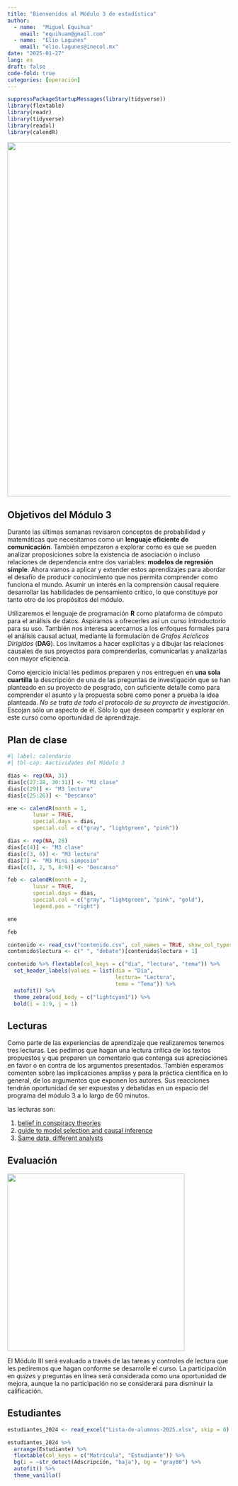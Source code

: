 ```yaml
---
title: "Bienvenidos al Módulo 3 de estadística"
author: 
  - name:  "Miguel Equihua"
    email: "equihuam@gmail.com"
  - name:  "Elio Lagunes"
    email: "elio.lagunes@inecol.mx"
date: "2025-01-27"
lang: es
draft: false
code-fold: true
categories: [operación]
---
```


```r
suppressPackageStartupMessages(library(tidyverse))
library(flextable)
library(readr)
library(tidyverse)
library(readxl)
library(calendR)
```

![](data-structure.png){width="800"}

## Objetivos del Módulo 3

Durante las últimas semanas revisaron conceptos de probabilidad y matemáticas que necesitamos como un **lenguaje eficiente de comunicación**. También empezaron a explorar como es que se pueden analizar proposiciones sobre la existencia de asociación o incluso relaciones de dependencia entre dos variables: **modelos de regresión simple**. Ahora vamos a aplicar y extender estos aprendizajes para abordar el desafío de producir conocimiento que nos permita comprender como funciona el mundo. Asumir un interés en la comprensión causal requiere desarrollar las habilidades de pensamiento crítico, lo que constituye por tanto otro de los propósitos del módulo.

Utilizaremos el lenguaje de programación **R** como plataforma de cómputo para el análisis de datos. Aspiramos a ofrecerles así un curso introductorio para su uso. También nos interesa acercarnos a los enfoques formales para el análisis causal actual, mediante la formulación de *Grafos Acíclicos Dirigidos* (**DAG**). Los invitamos a hacer explícitas y a dibujar las relaciones causales de sus proyectos para comprenderlas, comunicarlas y analizarlas con mayor eficiencia.

Como ejercicio inicial les pedimos preparen y nos entreguen en **una sola cuartilla** la descripción de una de las preguntas de investigación que se han planteado en su proyecto de posgrado, con suficiente detalle como para comprender el asunto y la propuesta sobre como poner a prueba la idea planteada. *No se trata de todo el protocolo de su proyecto de investigación*. Escojan sólo un aspecto de él. Sólo lo que deseen compartir y explorar en este curso como oportunidad de aprendizaje.

## Plan de clase

```r
#| label: calendario
#| tbl-cap: Aactividades del Módulo 3 

dias <- rep(NA, 31) 
dias[c(27:28, 30:31)] <- "M3 clase"
dias[c(29)] <- "M3 lectura"
dias[c(25:26)] <- "Descanso"

ene <- calendR(month = 1,
        lunar = TRUE,
        special.days = dias,
        special.col = c("gray", "lightgreen", "pink"))

dias <- rep(NA, 28) 
dias[c(4)] <- "M3 clase"
dias[c(3, 6)] <- "M3 lectura"
dias[7] <- "M3 Mini simposio"
dias[c(1, 2, 5, 8:9)] <- "Descanso"

feb <- calendR(month = 2,
        lunar = TRUE,
        special.days = dias,
        special.col = c("gray", "lightgreen", "pink", "gold"),
        legend.pos = "right")

ene

feb

contenido <- read_csv("contenido.csv", col_names = TRUE, show_col_types = FALSE)
contenido$lectura <- c(" ", "debate")[contenido$lectura + 1]

contenido %>% flextable(col_keys = c("dia", "lectura", "tema")) %>% 
  set_header_labels(values = list(dia = "Día", 
                                  lectura= "Lectura", 
                                  tema = "Tema")) %>% 
  autofit() %>% 
  theme_zebra(odd_body = c("lightcyan1")) %>% 
  bold(i = 1:9, j = 1)

```



## Lecturas

Como parte de las experiencias de aprendizaje que realizaremos tenemos tres lecturas. Les pedimos que hagan una lectura crítica de los textos propuestos y que preparen un comentario que contenga sus apreciaciones en favor o en contra de los argumentos presentados. También esperamos comenten sobre las implicaciones amplias y para la práctica científica en lo general, de los argumentos que exponen los autores. Sus reacciones tendrán oportunidad de ser expuestas y debatidas en un espacio del programa del módulo 3 a lo largo de 60 minutos.

las lecturas son:

1.  [belief in conspiracy theories](https://journals.plos.org/plosone/article?id=10.1371/journal.pone.0280902&s=03)
2.  [guide to model selection and causal inference](https://royalsocietypublishing.org/doi/10.1098/rspb.2020.2815)
3.  [Same data, different analysts](https://egouldo.github.io/ManyAnalysts/)

## Evaluación

![](virtual-5663279_1280.png){width="400"}

El Módulo III será evaluado a través de las tareas y controles de lectura que les pediremos que hagan conforme se desarrolle el curso. La participación en *quizes* y preguntas en línea será considerada como una oportunidad de mejora, aunque la no participación no se considerará para disminuir la calificación.

## Estudiantes

```r
estudiantes_2024 <- read_excel("Lista-de-alumnos-2025.xlsx", skip = 0)

estudiantes_2024 %>% 
  arrange(Estudiante) %>% 
  flextable(col_keys = c("Matrícula", "Estudiante")) %>%
  bg(i = ~str_detect(Adscripción, "baja"), bg = "gray80") %>% 
  autofit() %>%
  theme_vanilla()


```
